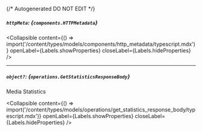 {/* Autogenerated DO NOT EDIT  */}

##### `httpMeta`: *{`components.HTTPMetadata`}*

<Collapsible content={() => import('/content/types/models/components/http_metadata/typescript.mdx')} openLabel={Labels.showProperties} closeLabel={Labels.hideProperties} />


---
##### `object?`: *{`operations.GetStatisticsResponseBody`}*
Media Statistics

<Collapsible content={() => import('/content/types/models/operations/get_statistics_response_body/typescript.mdx')} openLabel={Labels.showProperties} closeLabel={Labels.hideProperties} />



